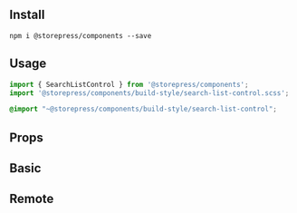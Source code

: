 
<Meta title="Components/Search List" of={Stories}/>


## Install

```shell
npm i @storepress/components --save
```

## Usage

```jsx
import { SearchListControl } from '@storepress/components';
import '@storepress/components/build-style/search-list-control.scss';
```

```scss
@import "~@storepress/components/build-style/search-list-control";
```

## Props

<Controls />

## Basic

<Story of={Stories.Basic} />

<Source of={Stories.Basic} />

## Remote

<Story of={Stories.Remote} />

<Source of={Stories.Remote} />